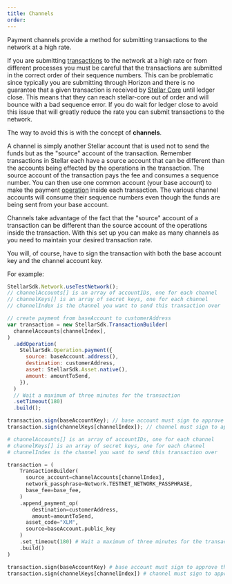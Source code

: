 ```yaml
---
title: Channels
order:
---
```



Payment channels provide a method for submitting transactions to the network at a high rate.

If you are submitting [transactions](./transactions.mdx) to the network at a high rate or from different processes you must be careful that the transactions are submitted in the correct order of their sequence numbers. This can be problematic since typically you are submitting through Horizon and there is no guarantee that a given transaction is received by [Stellar Core](https://github.com/stellar/stellar-core) until ledger close. This means that they can reach stellar-core out of order and will bounce with a bad sequence error. If you do wait for ledger close to avoid this issue that will greatly reduce the rate you can submit transactions to the network.

The way to avoid this is with the concept of **channels**.

A channel is simply another Stellar account that is used not to send the funds but as the "source" account of the transaction. Remember transactions in Stellar each have a source account that can be different than the accounts being effected by the operations in the transaction. The source account of the transaction pays the fee and consumes a sequence number. You can then use one common account (your base account) to make the payment [operation](./operations.mdx) inside each transaction. The various channel accounts will consume their sequence numbers even though the funds are being sent from your base account.

Channels take advantage of the fact that the "source" account of a transaction can be different than the source account of the operations inside the transaction. With this set up you can make as many channels as you need to maintain your desired transaction rate.

You will, of course, have to sign the transaction with both the base account key and the channel account key.

For example:

<CodeExample>

```js
StellarSdk.Network.useTestNetwork();
// channelAccounts[] is an array of accountIDs, one for each channel
// channelKeys[] is an array of secret keys, one for each channel
// channelIndex is the channel you want to send this transaction over

// create payment from baseAccount to customerAddress
var transaction = new StellarSdk.TransactionBuilder(
  channelAccounts[channelIndex],
)
  .addOperation(
    StellarSdk.Operation.payment({
      source: baseAccount.address(),
      destination: customerAddress,
      asset: StellarSdk.Asset.native(),
      amount: amountToSend,
    }),
  )
  // Wait a maximum of three minutes for the transaction
  .setTimeout(180)
  .build();

transaction.sign(baseAccountKey); // base account must sign to approve the payment
transaction.sign(channelKeys[channelIndex]); // channel must sign to approve it being the source of the transaction
```
  
```python
# channelAccounts[] is an array of accountIDs, one for each channel
# channelKeys[] is an array of secret keys, one for each channel
# channelIndex is the channel you want to send this transaction over

transaction = (
    TransactionBuilder(
      source_account=channelAccounts[channelIndex],
      network_passphrase=Network.TESTNET_NETWORK_PASSPHRASE,
      base_fee=base_fee,
    )
    .append_payment_op(
    	destination=customerAddress, 
    	amount=amountToSend,
      asset_code="XLM",
      source=baseAccount.public_key
    )
    .set_timeout(180) # Wait a maximum of three minutes for the transaction
    .build()
)

transaction.sign(baseAccountKey) # base account must sign to approve the payment
transaction.sign(channelKeys[channelIndex]) # channel must sign to approve it being the source of the transaction
```

</CodeExample>
